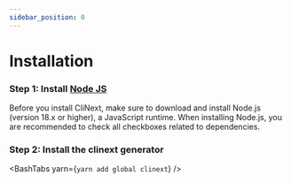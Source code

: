 ```yaml
---
sidebar_position: 0
---
```




# Installation

### Step 1: Install [Node JS](https://nodejs.org/en/download/)
Before you install CliNext, make sure to download and install Node.js (version 18.x or higher), a JavaScript runtime.
When installing Node.js, you are recommended to check all checkboxes related to dependencies.

### Step 2: Install the clinext generator
<BashTabs yarn={`yarn add global clinext`} />


